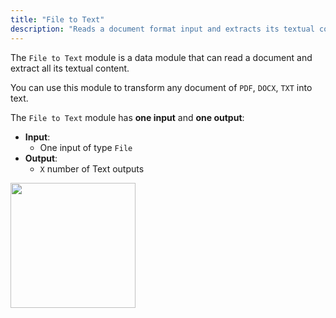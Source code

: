 ```yaml
---
title: "File to Text"
description: "Reads a document format input and extracts its textual content."
---
```


The `File to Text` module is a data module that can read a document and extract all its textual content.

You can use this module to transform any document of `PDF`, `DOCX`, `TXT` into text.

The `File to Text` module has **one input** and **one output**:

- **Input**:
  - One input of type `File`
- **Output**:
  - `X` number of Text outputs

<img height="200" src="/images/FileToText.png" />
